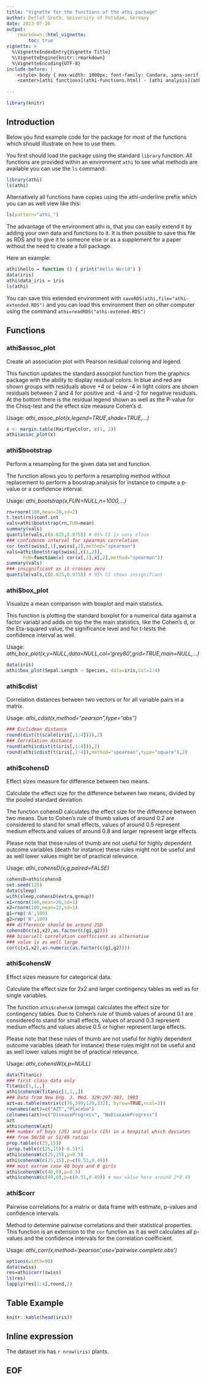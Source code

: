 ```yaml
---
title: "Vignette for the functions of the athi package"
author: Detlef Groth, University of Potsdam, Germany
date: 2023-07-26
output: 
    rmarkdown::html_vignette:
        toc: true
vignette: >
  %\VignetteIndexEntry{Vignette Title}
  %\VignetteEngine{knitr::rmarkdown}
  %\VignetteEncoding{UTF-8}
include-before: |
    <style> body { max-width: 1000px; font-family: Candara, sans-serif;} </style>
    <center>[athi functions](athi-functions.html) - [athi analysis](athi-analysis.html) </center>
    
---
```


```r
library(knitr)
```

## Introduction

Below you find example code for the package for most of the  functions  which
should illustrate on how to use them.

You first should load the package using the standard  `library`  function. All
functions are provided  within an  environment  `athi` to see what methods are
available you can use the `ls` command:

```r
library(athi)
ls(athi)
```

Alternatively all functions have copies using the athi-underline  prefix which
you can as well view like this:

```r
ls(pattern="athi_")
```

The  advantage of the  environment  athi is, that you can easily extend it by
adding  your own data and  functions  to it. It is then  possible to save this
file  as RDS and to give it to  someone  else or as a  supplement  for a paper
without the need to create a full package.

Here an example:

```r
athi$hello = function () { print("Hello World") }
data(iris)
athi$data_iris = iris
ls(athi)
```

You      can       save       this       extended       environment       with
`saveRDS(athi,file="athi-extended.RDS")`  and you can  load  this  environment
then on other computer using the command `athi=readRDS("athi-extened.RDS")`


## Functions 

### athi$assoc_plot

Create an association plot with Pearson residual coloring and legend.

This function updates the standard assocplot function from the graphics package 
with the ability to display residual colors. In blue and red are shown groups with 
residuals  above +4 or below -4 in light colors are shown residuals  between 2
and 4 for positive and -4 and -2 for negative  residuals.  At the bottom there
is the residual legend shown as well as the P-value for the Chisq-test and the
effect size measure Cohen's d.

Usage: *athi_assoc_plot(x,legend=TRUE,shade=TRUE,...)*

```r
x <- margin.table(HairEyeColor, c(1, 2))
athi$assoc_plot(x)
```

### athi$bootstrap

Perform a resampling for the given data set and function. 

The function allows you to perform a resampling method without replacement to perform
a boostrap analysis for instance to cmpute a p-value or a confidence interval.

Usage: *athi_bootstrap(x,FUN=NULL,n=1000,...)*

```r
rn=rnorm(100,mean=10,sd=2)
t.test(rn)$conf.int
vals=athi$bootstrap(rn,FUN=mean)
summary(vals)
quantile(vals,c(0.025,0.975)) # 95% CI is very close
### confidence interval for spearman correlation
cor.test(swiss[,1],swiss[,2],method="spearman")
vals=athi$bootstrap(swiss[,c(1,2)],
      FUN=function(x) cor(x[,1],x[,2],method="spearman"))
summary(vals)
### insignificant as it crosses zero
quantile(vals,c(0.025,0.975)) # 95% CI shows insignifcant
```

### athi$box_plot

Visualize a mean comparison with boxplot and main statistics.

This function is plotting the standard boxplot for a numerical data against a factor variabl and adds on top the 
the main statistics, like the Cohen's d, or the Eta-squared value, the significance level and for t-tests the  
confidence interval as well.

Usage: *athi_box_plot(x,y=NULL,data=NULL,col='grey80',grid=TRUE,main=NULL,...)*

```r
data(iris)
athi$box_plot(Sepal.Length ~ Species, data=iris,col=2:4)
```

### athi$cdist

Correlation  distances  between  two  vectors or for all  variable  pairs in a
matrix.

Usage: *athi_cdist(x,method="pearson",type="abs")*

```r
### Euclidean distance
round(dist(t(scale(iris[,1:4]))),2)
### Correlation distance
round(athi$cdist(t(iris[,1:4])),2)
round(athi$cdist(t(iris[,1:4]),method="spearman",type="square"),2)
```

### athi$cohensD

Effect sizes measure for difference between two means.

Calculate the effect size for the difference between two means, divided by the pooled standard deviation.

The function cohensD calculates the effect size for the difference between two means.
Due to Cohen's rule of thumb values of around 0.2 are considered to stand 
for small effects, values of around 0.5 represent medium effects and values of around 0.8 
and larger represent large effects. 

Please note that these rules of thumb are not useful for highly dependent 
outcome variables (death for instance) these rules might not be useful and as 
well lower values might be of practical relevance.

Usage: *athi_cohensD(x,g,paired=FALSE)*
 
```r
cohensD=athi$cohensD
set.seed(125)
data(sleep)
with(sleep,cohensD(extra,group))
x1=rnorm(100,mean=20,sd=1)
x2=rnorm(100,mean=22,sd=1)
g1=rep('A',100)
g2=rep('B',100)
### difference should be around 2SD
cohensD(c(x1,x2),as.factor(c(g1,g2)))
### biseriell correlation coefficient as alternative
### value is as well large
cor(c(x1,x2),as.numeric(as.factor(c(g1,g2))))
```

### athi$cohensW

Effect sizes measure for categorical data.

Calculate the effect size for 2x2 and larger contingency tables as well as for single variables.

The function `athi$cohensW` (omega) calculates the effect size for contingency tables. 
Due to Cohen's rule of thumb values of around 0.1 are considered to stand 
for small effects, values of around 0.3 represent medium effects and values 
above 0.5 or higher represent large effects. 

Please note that these rules of thumb are not useful for highly dependent outcome 
variables (death for instance) these rules might not be useful and as well lower
values might be of practical relevance.

Usage: *athi_cohensW(x,p=NULL)*

```r
data(Titanic)
### first class data only
Titanic[1,1,,]
athi$cohensW(Titanic[1,1,,])
### Data from New Eng. J. Med. 329:297-303, 1993
azt=as.table(matrix(c(76,399,129,332), byrow=TRUE,ncol=2))
rownames(azt)=c("AZT","Placebo")
colnames(azt)=c("DiseaseProgress", "NoDiseaseProgress")
azt
athi$cohensW(azt)
### number of boys (25) and girls (15) in a hospital which deviates 
### from 50/50 or 51/49 ratios
prop.table(c(25,15))
(prop.table(c(25,15))-0.5)*2
athi$cohensW(c(25,15),p=0.5)
athi$cohensW(c(25,15),p=c(0.51,0.49))
### most extrem case 40 boys and 0 girls
athi$cohensW(c(40,0),p=0.5)
athi$cohensW(c(40,0),p=c(0.51,0.49)) # max value here around 2*0.49
```

### athi$corr

Pairwise  correlations for a matrix or data frame with estimate,  p-values and
confidence intervals.

Method to determine pairwise correlations and their statistical properties.
This function is an extension to the `cor` function as it as well calculates all p-values and the confidence intervals for the
correlation coefficient.

Usage: *athi_corr(x,method='pearson',use='pairwise.complete.obs')*

```r
options(width=90)
data(swiss)
res=athi$corr(swiss)
ls(res)
lapply(res[1:4],round,2)
```

## Table Example

```r
knitr::kable(head(iris))
```

## Inline expression

The dataset iris has `r nrow(iris)` plants.

## EOF



